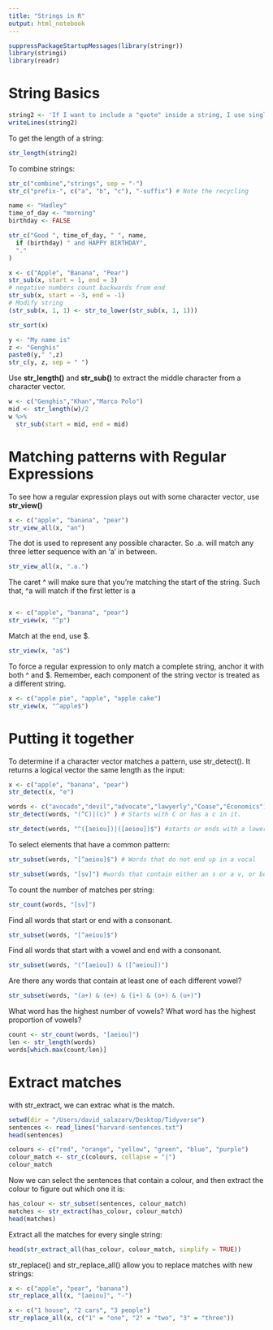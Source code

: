 ```yaml
---
title: "Strings in R"
output: html_notebook
---
```


```r
suppressPackageStartupMessages(library(stringr))
library(stringi)
library(readr)
```

# String Basics

```r
string2 <- 'If I want to include a "quote" inside a string, I use single quotes'
writeLines(string2)
```

To get the length of a string:

```r
str_length(string2)
```

To combine strings: 

```r
str_c("combine","strings", sep = "-")
str_c("prefix-", c("a", "b", "c"), "-suffix") # Note the recycling
```
```r
name <- "Hadley"
time_of_day <- "morning"
birthday <- FALSE

str_c("Good ", time_of_day, " ", name,
  if (birthday) " and HAPPY BIRTHDAY",
  "."
)

```

```r
x <- c("Apple", "Banana", "Pear")
str_sub(x, start = 1, end = 3)
# negative numbers count backwards from end
str_sub(x, start = -3, end = -1)
# Modify string
(str_sub(x, 1, 1) <- str_to_lower(str_sub(x, 1, 1)))
```
```r
str_sort(x)
```
```r
y <- "My name is"
z <- "Genghis"
paste0(y," ",z)
str_c(y, z, sep = " ")
```

Use __str_length()__ and __str_sub()__ to extract the middle character from a character vector.

```r
w <- c("Genghis","Khan","Marco Polo")
mid <- str_length(w)/2
w %>%
  str_sub(start = mid, end = mid)
```

# Matching patterns with Regular Expressions

To see how a regular expression plays out with some character vector, use __str_view()__

```r
x <- c("apple", "banana", "pear")
str_view_all(x, "an")
```

The dot is used to represent any possible character. So .a. will match any three letter sequence with an 'a' in between. 

```r
str_view_all(x, ".a.")
```

The caret ^ will make sure that you're matching the start of the string. Such that, ^a will match if the first letter is a

```r

```

```r
x <- c("apple", "banana", "pear")
str_view(x, "^p")
```

Match at the end, use $.

```r
str_view(x, "a$")
```

To force a regular expression to only match a complete string, anchor it with both ^ and $. Remember, each component of the string vector is treated as a different string. 

```r
x <- c("apple pie", "apple", "apple cake")
str_view(x, "^apple$")
```

# Putting it together

To determine if a character vector matches a pattern, use str_detect(). It returns a logical vector the same length as the input:

```r
x <- c("apple", "banana", "pear")
str_detect(x, "e")
```

```r
words <- c("avocado","devil","advocate","lawyerly","Coase","Economics")
str_detect(words, "(^C)|(c)" ) # Starts with C or has a c in it. 
```

```r
str_detect(words, "^([aeiou])|([aeiou])$") #starts or ends with a lowercase vocal
```

To select elements that have a common pattern: 

```r
str_subset(words, "[^aeiou]$") # Words that do not end up in a vocal
```

```r
str_subset(words, "[sv]") #words that contain either an s or a v, or both
```

To count the number of matches per string:

```r
str_count(words, "[sv]")
```

Find all words that start or end with a consonant. 

```r
str_subset(words, "[^aeiou]$")
```

Find all words that start with a vowel and end with a consonant.

```r
str_subset(words, "(^[aeiou]) & ([^aeiou])")
```

Are there any words that contain at least one of each different vowel?

```r
str_subset(words, "(a+) & (e+) & (i+) & (o+) & (u+)")
```

What word has the highest number of vowels? What word has the highest proportion of vowels? 

```r
count <- str_count(words, "[aeiou]")
len <- str_length(words)
words[which.max(count/len)]
```

# Extract matches

with str_extract, we can extrac what is the match.

```r
setwd(dir = "/Users/david_salazarv/Desktop/Tidyverse")
sentences <- read_lines("harvard-sentences.txt")
head(sentences)
```


```r
colours <- c("red", "orange", "yellow", "green", "blue", "purple")
colour_match <- str_c(colours, collapse = "|")
colour_match
```

Now we can select the sentences that contain a colour, and then extract the colour to figure out which one it is:

```r
has_colour <- str_subset(sentences, colour_match)
matches <- str_extract(has_colour, colour_match)
head(matches)
```

Extract all the matches for every single string:

```r
head(str_extract_all(has_colour, colour_match, simplify = TRUE))
```

str_replace() and str_replace_all() allow you to replace matches with new strings:

```r
x <- c("apple", "pear", "banana")
str_replace_all(x, "[aeiou]", "-")
```

```r
x <- c("1 house", "2 cars", "3 people")
str_replace_all(x, c("1" = "one", "2" = "two", "3" = "three"))
```


